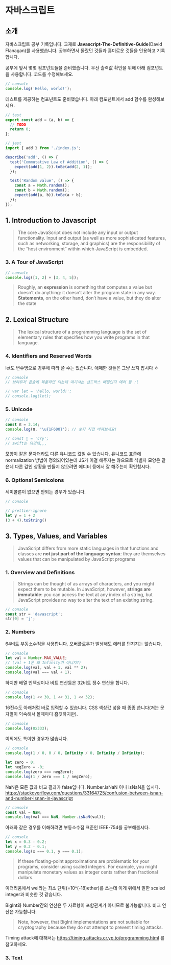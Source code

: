 # 자바스크립트

## 소개

자바스크립트 공부 기록입니다. 교재로 **Javascript-The-Definitive-Guide**(David
Flanagan)를 사용했습니다. 공부하면서 몰랐던 것들과 흥미로운 것들을 인용하고
기록합니다.

공부에 앞서 몇몇 컴포넌트들을 준비했습니다. 우선 출력값 확인을 위해 아래
컴포넌트을 사용합니다. 코드를 수정해보세요.

```js
// console
console.log('Hello, world!');
```

테스트를 제공하는 컴포넌트도 준비했습니다. 아래 컴포넌트에서 add 함수를
완성해보세요.

```js
// test
export const add = (a, b) => {
  // TODO
  return 0;
};

// jest
import { add } from './index.js';

describe('add', () => {
  test('Commutative Law of Addition', () => {
    expect(add(1, 2)).toBe(add(2, 1));
  });

  test('Random value', () => {
    const a = Math.random();
    const b = Math.random();
    expect(add(a, b)).toBe(a + b);
  });
});
```

## 1. Introduction to Javascript

> The core JavaScript does not include any input or output functionality. Input
> and output (as well as more sophisticated features, such as networking,
> storage, and graphics) are the responsibility of the “host environment” within
> which JavaScript is embedded.

### 3. A Tour of JavaScript

```js
// console
console.log([1, 2] + [3, 4, 5]);
```

> Roughly, an **expression** is something that computes a value but doesn’t do
> anything: it doesn’t alter the program state in any way. **Statements**, on
> the other hand, don’t have a value, but they do alter the state

## 2. Lexical Structure

> The lexical structure of a programming language is the set of elementary rules
> that specifies how you write programs in that language.

### 4. Identifiers and Reserved Words

let도 변수명으로 경우에 따라 쓸 수는 있습니다. 애매한 것들은 그냥 쓰지 맙시다 ㅎ

```js
// console
// 브라우저 콘솔에 복붙하면 되는데 여기서는 샌드박스 때문인지 에러 뜸 :(

// var let = 'hello, world!';
// console.log(let);
```

### 5. Unicode

```js
// console
const π = 3.14;
console.log(π, '\u{1F600}'); // 숫자 직접 바꿔보세요!

// const 🥲 = 'cry';
// swift는 되던데,,,
```

모양이 같은 문자더라도 다른 유니코드 값일 수 있습니다. 유니코드 표준에
normalization 방법이 정의되어있는데 JS가 이걸 해주지는 않으므로 식별자 모양은
같은데 다른 값인 상황을 만들지 않으려면 에디터 등에서 잘 해주는지 확인합시다.

### 6. Optional Semicolons

세미콜론이 없으면 안되는 경우가 있습니다.

```js
// console

// prettier-ignore
let y = 1 + 2
(3 + 4).toString()
```

## 3. Types, Values, and Variables

> JavaScript differs from more static languages in that functions and classes
> are **not just part of the language syntax**: they are themselves values that
> can be manipulated by JavaScript programs

### 1. Overview and Definitions

> Strings can be thought of as arrays of characters, and you might expect them
> to be mutable. In JavaScript, however, **strings are immutable**: you can
> access the text at any index of a string, but JavaScript provides no way to
> alter the text of an existing string.

```js
// console
const str = 'davascript';
str[0] = 'j';
```

### 2. Numbers

64비트 부동소수점을 사용합니다. 오버플로우가 발생해도 에러를 던지지는 않습니다.

```js
// console
let val = Number.MAX_VALUE;
// (val + 1은 왜 Infinity가 아니지?)
console.log(val, val + 1, val ** 2);
console.log(val === val + 1);
```

하지만 배열 인덱싱이나 비트 연산등은 32비트 정수 연산을 합니다.

```js
// console
console.log(1 << 30, 1 << 31, 1 << 32);
```

16진수도 아래처럼 바로 입력할 수 있습니다. CSS 색상값 넣을 때 종종 씁니다(저는
문자열이 익숙해서 볼때마다 흠칫하지만).

```js
// console
console.log(0x333);
```

이외에도 특이한 경우가 많습니다.

```js
// console
console.log(1 / 0, 0 / 0, Infinity / 0, Infinity / Infinity);

let zero = 0;
let negZero = -0;
console.log(zero === negZero);
console.log(1 / zero === 1 / negZero);
```

NaN은 모든 값과 비교 결과가 false입니다. Number.isNaN 이나 isNaN을 씁시다.
https://stackoverflow.com/questions/33164725/confusion-between-isnan-and-number-isnan-in-javascript

```js
// console
const val = NaN;
console.log(val === NaN, Number.isNaN(val));
```

아래와 같은 경우를 이해하려면 부동소수점 표준인 IEEE-754를 공부해봅시다.

```js
// console
let x = 0.3 - 0.2;
let y = 0.2 - 0.1;
console.log(x === 0.1, y === 0.1);
```

> If these floating-point approximations are problematic for your programs,
> consider using scaled integers. For example, you might manipulate monetary
> values as integer cents rather than fractional dollars.

이더리움에서 wei라는 최소 단위(=10^(-18)ether)를 쓰는데 이게 위에서 말한 scaled
integer과 비슷한 것 같습니다.

BigInt와 Number간의 연산은 두 자료형이 포함관계가 아니므로 불가능합니다. 비교
연산은 가능합니다.

> Note, however, that BigInt implementations are not suitable for cryptography
> because they do not attempt to prevent timing attacks.

Timing attack에 대해서는 https://timing.attacks.cr.yp.to/programming.html 를
참고하세요.

### 3. Text
